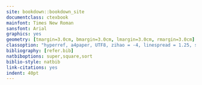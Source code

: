 --- 
site: bookdown::bookdown_site
documentclass: ctexbook
mainfont: Times New Roman
sansfont: Arial
graphics: yes
geometry: [tmargin=3.0cm, bmargin=3.0cm, lmargin=3.0cm, rmargin=3.0cm]
classoption: "hyperref, a4paper, UTF8, zihao = -4, linespread = 1.25, scheme = chinese"
bibliography: [refer.bib]
natbiboptions: super,square,sort
biblio-style: natbib
link-citations: yes
indent: 40pt
---

\mainmatter

